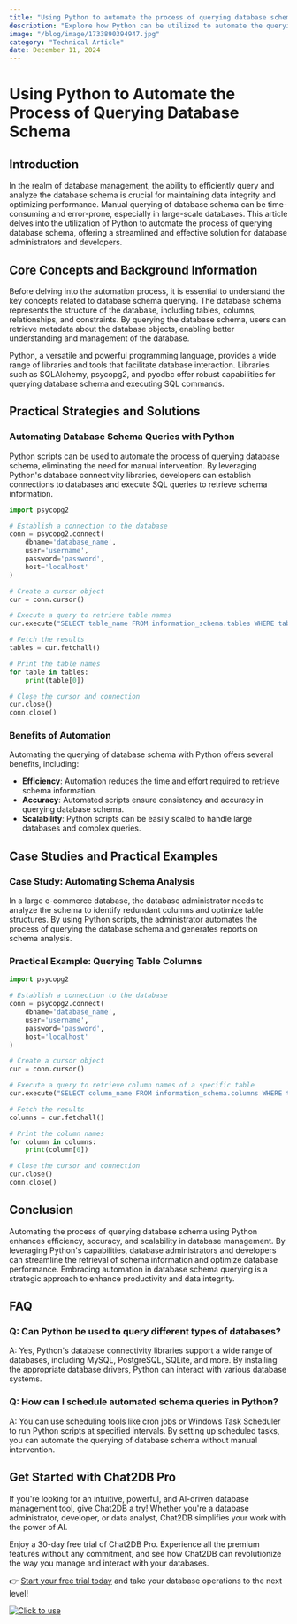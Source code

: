 ```yaml
---
title: "Using Python to automate the process of querying database schema"
description: "Explore how Python can be utilized to automate the querying of database schema, enhancing efficiency and accuracy in database management."
image: "/blog/image/1733890394947.jpg"
category: "Technical Article"
date: December 11, 2024
---
```


# Using Python to Automate the Process of Querying Database Schema


<Authors date="December 11, 2024">
  <Author name="Ethan Clarke" link="https://chat2db.ai" />
</Authors>

## Introduction

In the realm of database management, the ability to efficiently query and analyze the database schema is crucial for maintaining data integrity and optimizing performance. Manual querying of database schema can be time-consuming and error-prone, especially in large-scale databases. This article delves into the utilization of Python to automate the process of querying database schema, offering a streamlined and effective solution for database administrators and developers.

## Core Concepts and Background Information

Before delving into the automation process, it is essential to understand the key concepts related to database schema querying. The database schema represents the structure of the database, including tables, columns, relationships, and constraints. By querying the database schema, users can retrieve metadata about the database objects, enabling better understanding and management of the database.

Python, a versatile and powerful programming language, provides a wide range of libraries and tools that facilitate database interaction. Libraries such as SQLAlchemy, psycopg2, and pyodbc offer robust capabilities for querying database schema and executing SQL commands.

## Practical Strategies and Solutions

### Automating Database Schema Queries with Python

Python scripts can be used to automate the process of querying database schema, eliminating the need for manual intervention. By leveraging Python's database connectivity libraries, developers can establish connections to databases and execute SQL queries to retrieve schema information.

```python
import psycopg2

# Establish a connection to the database
conn = psycopg2.connect(
    dbname='database_name',
    user='username',
    password='password',
    host='localhost'
)

# Create a cursor object
cur = conn.cursor()

# Execute a query to retrieve table names
cur.execute("SELECT table_name FROM information_schema.tables WHERE table_schema = 'public'")

# Fetch the results
tables = cur.fetchall()

# Print the table names
for table in tables:
    print(table[0])

# Close the cursor and connection
cur.close()
conn.close()
```

### Benefits of Automation

Automating the querying of database schema with Python offers several benefits, including:

- **Efficiency**: Automation reduces the time and effort required to retrieve schema information.
- **Accuracy**: Automated scripts ensure consistency and accuracy in querying database schema.
- **Scalability**: Python scripts can be easily scaled to handle large databases and complex queries.

## Case Studies and Practical Examples

### Case Study: Automating Schema Analysis

In a large e-commerce database, the database administrator needs to analyze the schema to identify redundant columns and optimize table structures. By using Python scripts, the administrator automates the process of querying the database schema and generates reports on schema analysis.

### Practical Example: Querying Table Columns

```python
import psycopg2

# Establish a connection to the database
conn = psycopg2.connect(
    dbname='database_name',
    user='username',
    password='password',
    host='localhost'
)

# Create a cursor object
cur = conn.cursor()

# Execute a query to retrieve column names of a specific table
cur.execute("SELECT column_name FROM information_schema.columns WHERE table_name = 'table_name'")

# Fetch the results
columns = cur.fetchall()

# Print the column names
for column in columns:
    print(column[0])

# Close the cursor and connection
cur.close()
conn.close()
```

## Conclusion

Automating the process of querying database schema using Python enhances efficiency, accuracy, and scalability in database management. By leveraging Python's capabilities, database administrators and developers can streamline the retrieval of schema information and optimize database performance. Embracing automation in database schema querying is a strategic approach to enhance productivity and data integrity.

## FAQ

### Q: Can Python be used to query different types of databases?

A: Yes, Python's database connectivity libraries support a wide range of databases, including MySQL, PostgreSQL, SQLite, and more. By installing the appropriate database drivers, Python can interact with various database systems.

### Q: How can I schedule automated schema queries in Python?

A: You can use scheduling tools like cron jobs or Windows Task Scheduler to run Python scripts at specified intervals. By setting up scheduled tasks, you can automate the querying of database schema without manual intervention.

## Get Started with Chat2DB Pro

If you're looking for an intuitive, powerful, and AI-driven database management tool, give Chat2DB a try! Whether you're a database administrator, developer, or data analyst, Chat2DB simplifies your work with the power of AI.

Enjoy a 30-day free trial of Chat2DB Pro. Experience all the premium features without any commitment, and see how Chat2DB can revolutionize the way you manage and interact with your databases.

👉 [Start your free trial today](https://chat2db.ai/pricing) and take your database operations to the next level!


[![Click to use](/image/blog/bg/chat2db.jpg)](https://chat2db.ai/)
